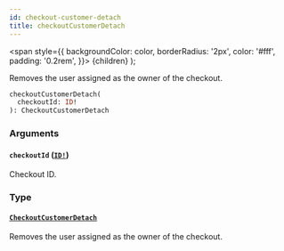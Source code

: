 ```yaml
---
id: checkout-customer-detach
title: checkoutCustomerDetach
---
```


<span
style={{
      backgroundColor: color,
      borderRadius: '2px',
      color: '#fff',
      padding: '0.2rem',
    }}>
{children}
</span>
);

Removes the user assigned as the owner of the checkout.

```graphql
checkoutCustomerDetach(
  checkoutId: ID!
): CheckoutCustomerDetach

```

### Arguments

#### `checkoutId` ([`ID!`](/api-reference/scalars/id.mdx))

Checkout ID.

### Type

#### [`CheckoutCustomerDetach`](/api-reference/objects/checkout-customer-detach.mdx)

Removes the user assigned as the owner of the checkout.
